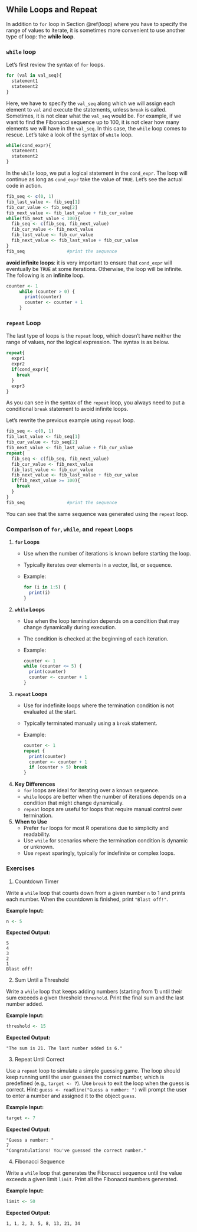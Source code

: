 ## While Loops and Repeat {#while-loop}

In addition to `for` loop in Section \@ref(loop) where you have to specify the range of values to iterate, it is sometimes more convenient to use another type of loop: the **while loop**. 

### `while` loop
Let's first review the syntax of `for` loops.
```r
for (val in val_seq){
  statement1
  statement2
}
```

Here, we have to specify the `val_seq` along which we will assign each element to `val` and execute the statements, unless `break` is called. Sometimes, it is not clear what the `val_seq` would be. For example, if we want to find the Fibonacci sequence up to 100, it is not clear how many elements we will have in the `val_seq`. In this case, the `while` loop comes to rescue. Let's take a look of the syntax of `while` loop.

```r
while(cond_expr){
  statement1
  statement2
}
```

In the `while` loop, we put a logical statement in the `cond_expr`. The loop will continue as long as `cond_expr` take the value of `TRUE`. Let's see the actual code in action.
```r
fib_seq <- c(0, 1)
fib_last_value <- fib_seq[1]
fib_cur_value <- fib_seq[2]
fib_next_value <- fib_last_value + fib_cur_value
while(fib_next_value < 100){      
  fib_seq <- c(fib_seq, fib_next_value)
  fib_cur_value <- fib_next_value
  fib_last_value <- fib_cur_value
  fib_next_value <- fib_last_value + fib_cur_value
}
fib_seq                #print the sequence
```

::: {.infobox .caution data-latex="{caution}"}
**avoid infinite loops**: it is very important to ensure that  `cond_expr` will eventually be `TRUE` at some iterations. Otherwise, the loop will be infinite. The following is an **infinite** loop. 
```r
counter <- 1
     while (counter > 0) {
       print(counter)
       counter <- counter + 1  
     }
```
:::

### `repeat` Loop

The last type of loops is the `repeat` loop, which doesn't have neither the range of values, nor the logical expression. The syntax is as below.
```r
repeat{
  expr1
  expr2
  if(cond_expr){
    break
  }
  expr3
}
```

As you can see in the syntax of the `repeat` loop, you always need to put a conditional `break` statement to avoid infinite loops. 

Let's rewrite the previous example using `repeat` loop.

```r
fib_seq <- c(0, 1)
fib_last_value <- fib_seq[1]
fib_cur_value <- fib_seq[2]
fib_next_value <- fib_last_value + fib_cur_value
repeat{      
  fib_seq <- c(fib_seq, fib_next_value)
  fib_cur_value <- fib_next_value
  fib_last_value <- fib_cur_value
  fib_next_value <- fib_last_value + fib_cur_value
  if(fib_next_value >= 100){
    break
  }
}
fib_seq                #print the sequence
```

You can see that the same sequence was generated using the `repeat` loop.

### Comparison of `for`, `while`, and `repeat` Loops

1. **`for` Loops**
   - Use when the number of iterations is known before starting the loop.
   - Typically iterates over elements in a vector, list, or sequence.
   - Example:
     ```r
     for (i in 1:5) {
       print(i)
     }
     ```

2. **`while` Loops**
   - Use when the loop termination depends on a condition that may change dynamically during execution.
   - The condition is checked at the beginning of each iteration.
   - Example:
     ```r
     counter <- 1
     while (counter <= 5) {
       print(counter)
       counter <- counter + 1
     }
     ```

3. **`repeat` Loops**
   - Use for indefinite loops where the termination condition is not evaluated at the start.
   - Typically terminated manually using a `break` statement.
   - Example:
     ```r
     counter <- 1
     repeat {
       print(counter)
       counter <- counter + 1
       if (counter > 5) break
     }
     ```

4. **Key Differences**
   - `for` loops are ideal for iterating over a known sequence.
   - `while` loops are better when the number of iterations depends on a condition that might change dynamically.
   - `repeat` loops are useful for loops that require manual control over termination.

5. **When to Use**
   - Prefer `for` loops for most R operations due to simplicity and readability.
   - Use `while` for scenarios where the termination condition is dynamic or unknown.
   - Use `repeat` sparingly, typically for indefinite or complex loops.
   
### Exercises

1. Countdown Timer

Write a `while` loop that counts down from a given number `n` to 1 and prints each number. When the countdown is finished, print `"Blast off!"`.

**Example Input:**
```r
n <- 5
```

**Expected Output:**
```plaintext
5
4
3
2
1
Blast off!
```

2. Sum Until a Threshold

Write a `while` loop that keeps adding numbers (starting from 1) until their sum exceeds a given threshold `threshold`. Print the final sum and the last number added.

**Example Input:**
```r
threshold <- 15
```

**Expected Output:**
```plaintext
"The sum is 21. The last number added is 6."
```

3.  Repeat Until Correct

Use a `repeat` loop to simulate a simple guessing game. The loop should keep running until the user guesses the correct number, which is predefined (e.g., `target <- 7`). Use `break` to exit the loop when the guess is correct. Hint: `guess <- readline("Guess a number: ")` will prompt the user to enter a number and assigned it to the object `guess`. 

**Example Input:**
```r
target <- 7
```

**Expected Output:**
```plaintext
"Guess a number: "
7
"Congratulations! You've guessed the correct number."
```

4. Fibonacci Sequence

Write a `while` loop that generates the Fibonacci sequence until the value exceeds a given limit `limit`. Print all the Fibonacci numbers generated.

**Example Input:**
```r
limit <- 50
```

**Expected Output:**
```plaintext
1, 1, 2, 3, 5, 8, 13, 21, 34
```

